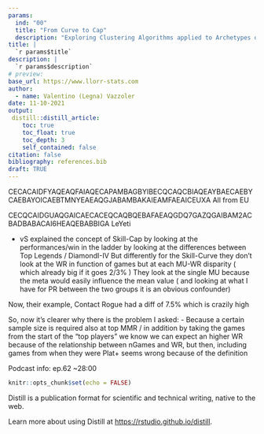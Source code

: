 ```yaml
---
params:
  ind: "00"
  title: "From Curve to Cap"
  description: "Exploring Clustering Algorithms applied to Archetypes of Legends of Runeterra"
title: | 
  `r params$title`
description: |
  `r params$description`
# preview: 
base_url: https://www.llorr-stats.com
author:
  - name: Valentino (Legna) Vazzoler
date: 11-10-2021
output:
 distill::distill_article:
    toc: true
    toc_float: true
    toc_depth: 3
    self_contained: false
citation: false
bibliography: references.bib
draft: TRUE
---
```


CECACAIDFYAQEAQFAIAQECAPAMBAGBYIBECQCAQCBIAQEAYBAECAEBYCAEBAYOICAEBTMNYEAEAQGJABAMBAKAIEAMFAEAICEUXA
All from EU

CECQCAIDGUAQGAICAECACEQCAQBQEBAFAEAQGDQ7GAZQGAIBAM2ACBADBABACAI6HEAQEBABBIGA
LeYeti

- vS explained the concept of Skill-Cap by looking at the performances/win in the ladder by looking at the differences between Top Legends / DiamondI-IV
But differently for the Skill-Curve they don't look at the WR in function of games but at each MU-WR disparity ( which already big if it goes 2/3% )
They look at the single MU because the meta would easily influence the mean value ( and looking at what I have for PR between the two groups it is an obvious confounder)

Now, their example, Contact Rogue had a diff of 7.5% which is crazily high

So, now it's clearer why there is the problem I asked:
- Because a certain sample size is required also at top MMR  / in addition by taking the games from the start of the "top players" we know we can expect an higher WR because of the relationship between nGames and WR, but then, including games from when they were Plat+ seems wrong because of the definition

Podcast info: ep.62 ~28:00

```r
knitr::opts_chunk$set(echo = FALSE)
```

Distill is a publication format for scientific and technical writing, native to the web.

Learn more about using Distill at <https://rstudio.github.io/distill>.


